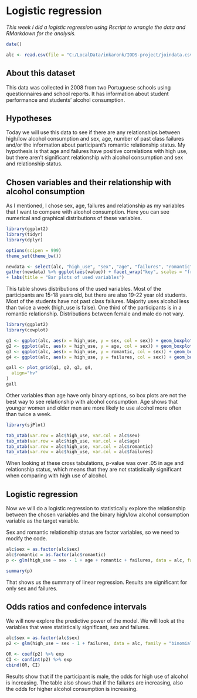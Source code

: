 # **Logistic regression**

*This week I did a logistic regression using Rscript to wrangle the data and RMarkdown for the analysis.*

```r
date()

alc <- read.csv(file = "C:/LocalData/inkaronk/IODS-project/joindata.csv", header = TRUE)

```

## About this dataset
This data was collected in 2008 from two Portuguese schools using questionnaires and school reports. It has information about student performance and students' alcohol consumption.

## Hypotheses
Today we will use this data to see if there are any relationships between high/low alcohol consumption and sex, age, number of past class failures and/or the information about participant's romantic relationship status. My hypothesis is that age and failures have positive correlations with high use, but there aren't significant relationship with alcohol consumption and sex and relationship status.

## Chosen variables and their relationship with alcohol consumption
As I mentioned, I chose sex, age, failures and relationship as my variables that I want to compare with alcohol consumption. Here you can see numerical and graphical distributions of these variables.

```r
library(ggplot2)
library(tidyr)
library(dplyr)

options(scipen = 999)
theme_set(theme_bw())

newdata <- select(alc, "high_use", "sex", "age", "failures", "romantic")
gather(newdata) %>% ggplot(aes(value)) + facet_wrap("key", scales = "free") + geom_bar() 
+ labs(title = "Bar plots of used variables")
```

This table shows distributions of the used variables. Most of the participants are 15-18 years old, but there are also 19-22 year old students. Most of the students have not past class failures. Majority uses alcohol less than twice a week (high_use is false). One third of the participants is in a romantic relationship. Distributions between female and male do not vary.

```r
library(ggplot2)
library(cowplot)

g1 <- ggplot(alc, aes(x = high_use, y = sex, col = sex)) + geom_boxplot() + ggtitle("Student alcohol consumption and sex")
g2 <- ggplot(alc, aes(x = high_use, y = age, col = sex)) + geom_boxplot() + ggtitle("Students' age by alcohol consumption and sex")
g3 <- ggplot(alc, aes(x = high_use, y = romantic, col = sex)) + geom_boxplot() + ggtitle("Student relationship status by alcohol consumption and sex")
g4 <- ggplot(alc, aes(x = high_use, y = failures, col = sex)) + geom_boxplot() + ggtitle("Student failures by alcohol consumption and sex")

gall <- plot_grid(g1, g2, g3, g4,
  align="hv"
)
gall
```

Other variables than age have only binary options, so box plots are not the best way to see relationship with alcohol consumption. Age shows that younger women and older men are more likely to use alcohol more often than twice a week.

```r
library(sjPlot)

tab_xtab(var.row = alc$high_use, var.col = alc$sex)
tab_xtab(var.row = alc$high_use, var.col = alc$age)
tab_xtab(var.row = alc$high_use, var.col = alc$romantic)
tab_xtab(var.row = alc$high_use, var.col = alc$failures)
```
When looking at these cross tabulations, p-value was over .05 in age and relationship status, which means that they are not statistically significant when comparing with high use of alcohol.

## Logistic regression
Now we will do a logistic regression to statistically explore the relationship between the chosen variables and the binary high/low alcohol consumption variable as the target variable.

Sex and romantic relationship status are factor variables, so we need to modify the code.
```r
alc$sex = as.factor(alc$sex)
alc$romantic = as.factor(alc$romantic)
p <- glm(high_use ~ sex - 1 + age + romantic + failures, data = alc, family = "binomial")

summary(p)
```

That shows us the summary of linear regression. Results are significant for only sex and failures.

## Odds ratios and confedence intervals
We will now explore the predictive power of the model. We will look at the variables that were statistically significant, sex and failures.

```r
alc$sex = as.factor(alc$sex)
p2 <- glm(high_use ~ sex - 1 + failures, data = alc, family = "binomial")

OR <- coef(p2) %>% exp
CI <- confint(p2) %>% exp
cbind(OR, CI)
```

Results show that if the participant is male, the odds for high use of alcohol is increasing. The table also shows that if the failures are increasing, also the odds for higher alcohol consumption is increasing.